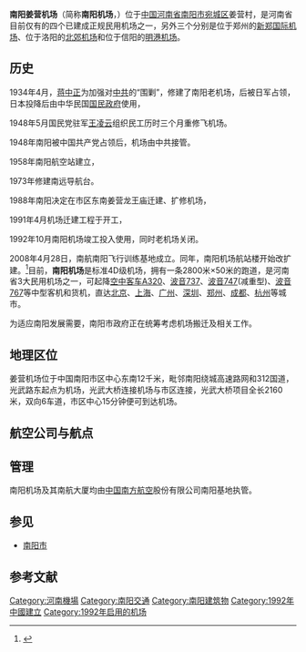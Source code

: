 {{Infobox airport
| name          = 南阳姜营机场<br /><span style="font-size:smaller;">Nanyang Jiangying Airport</span>
| image         = <!-- 檔案不存在 ZHNY logo (Logo Only).png -->
| image-width   = 100px
| image2        = <!-- 檔案不存在 Nanyang Jiangying Airport.jpg -->
| image2-width  = 280px
| caption2      = 机场
| type          = 民用
| operator      = [[中国南方航空股份有限公司|中国南方航空股份有限公司]]
| city-served   = {{CHN}}[[河南省|河南省]][[南阳市|南阳市]]
| opened        = 1992年8月28日
| distance_to_city = 公里
| elevation-m   = 125
| elevation-f   = 411
| metric-elev   = yes
| IATA          = NNY
| ICAO          = ZHNY
| pushpin_map   = Henan#China
| pushpin_mapsize = 250
| pushpin_label = NNY/ZHNY
| pushpin_label_position = left
| pushpin_map_caption = 在中國河南省的位置
| coordinates   = {{coord|32|58|42|N|112|36|48|E|display=inline,title|type:airport}}
| hub           = [[中国南方航空|中国南方航空]]
| metric-rwy    = yes
| r1-number     = 05/23
| r1-length-f   = 9186
| r1-length-m   = 2800
| r1-surface    = [[混凝土|混凝土]]
| r2-number     = 
| r2-length-f   = 
| r2-length-m   = 
| r2-surface    = 
| stat-year     = 2018
| stat_passenger = 90.75万人次
| stat_cargo    = 0.10万吨
| stat_flight   = 5.30万架次
| image_map     = 
| image_map_caption = 机场平面图
| footnotes     = 数据来源：[[中国民用航空局|中国民用航空局]]<ref name=stat>{{cite web|url=http://www.caac.gov.cn/XXGK/XXGK/TJSJ/201903/t20190305_194972.html|script-title=zh:2018年民航机场生产统计公报|accessdate=2019-03-13|date=2018-03-05|publisher=Civil Aviation Administration of China|language=zh|archive-date=2021-12-14|archive-url=https://web.archive.org/web/20211214080626/http://www.caac.gov.cn/XXGK/XXGK/TJSJ/201903/t20190305_194972.html|dead-url=no}}</ref>
}}
{{Infobox border port
|name                      = 南阳空运口岸
|photo                     = 
|country                   = {{PRC}}
|location                  = [[河南省|河南省]][[南阳市|南阳市]]
|type                      = 航空口岸
|border_guard              = 公安边防队
|customs                   = [[南阳海关|南阳海关]]
|opened                    = 19年月
| stat_import-export_value = 
| stat_passenger = 90.75万人
| stat_cargo = 0.10万吨
| stat_flight = 5.30万架次 
| stat_container           = 
| stat_vehicle             = 
| stat_year                = 2018
}}

'''南阳姜营机场'''（简称'''南阳机场'''，{{airport codes|NNY|ZHNY}}）位于[[中国|中国]][[河南省|河南省]][[南阳市|南阳市]][[宛城区|宛城区]]姜营村，是河南省目前仅有的四个已建成正规民用机场之一，另外三个分别是位于郑州的[[新郑国际机场|新郑国际机场]]、位于洛阳的[[洛阳北郊机场|北郊机场]]和位于信阳的[[信陽明港机场|明港机场]]。

== 历史 ==
1934年4月，[[蒋中正|蒋中正]]为加强对[[中共|中共]]的“围剿”，修建了南阳老机场，后被日军占领，日本投降后由中华民国[[国民政府|国民政府]]使用，

1948年5月国民党驻军[[王凌云|王凌云]]组织民工历时三个月重修飞机场。

1948年南阳被中国共产党占领后，机场由中共接管。

1958年南阳航空站建立，

1973年修建南远导航台。

1988年南阳决定在市区东南姜营龙王庙迁建、扩修机场，

1991年4月机场迁建工程于开工，

1992年10月南阳机场竣工投入使用，同时老机场关闭。

2008年4月28日，南航南阳飞行训练基地成立。同年，南阳机场航站楼开始改扩建。<ref>{{cite web|url=http://news.carnoc.com/list/144/144020.html|title=南阳机场的历史变迁见证南阳民航事业的发展|publisher=民航资源网|date=2009年9月24日|accessdate=2013年2月4日|archive-date=2013年12月15日|archive-url=https://web.archive.org/web/20131215023154/http://news.carnoc.com/list/144/144020.html|dead-url=no}}</ref>目前，'''南阳机场'''是标准4D级机场，拥有一条2800米×50米的跑道，是河南省3大民用机场之一，可起降[[空中客车A320|空中客车A320]]、[[波音737|波音737]]、[[波音747|波音747]](减重型)、[[波音767|波音767]]等中型客机和货机，直达[[北京|北京]]、[[上海|上海]]、[[广州|广州]]、[[深圳|深圳]]、[[郑州|郑州]]、[[成都|成都]]、[[杭州|杭州]]等城市。

为适应南阳发展需要，南阳市政府正在统筹考虑机场搬迁及相关工作。

== 地理区位 ==
姜营机场位于中国南阳市区中心东南12千米，毗邻南阳绕城高速路网和312国道，光武路东起点为机场，光武大桥连接机场与市区连接，光武大桥项目全长2160米，双向6车道，市区中心15分钟便可到达机场。

==航空公司与航点==
{{Airport-dest-list
| {{Flagicon|CHN}} [[中国南方航空|中国南方航空]]| [[广州白云国际机场|广州]]、[[上海浦东国际机场|上海/浦东]]、[[深圳宝安国际机场|深圳]]、[[兰州中川国际机场|兰州]]、[[乌鲁木齐地窝堡国际机场|乌鲁木齐]]
| {{Flagicon|CHN}}  [[厦门航空|厦门航空]]| [[泉州晋江国际机场|泉州]]
| {{Flagicon|CHN}}  [[海南航空|海南航空]]| [[杭州萧山国际机场|杭州]]
| {{Flagicon|CHN}}  [[中国联合航空|中国联合航空]]| [[北京大兴国际机场|北京/大兴]]、[[南昌昌北国际机场|南昌]]、[[鄂尔多斯伊金霍洛国际机场|鄂尔多斯]]
| {{Flagicon|CHN}}  [[华夏航空|华夏航空]]| [[重庆江北国际机场|重庆]]、[[呼和浩特白塔国际机场|呼和浩特]]、[[福州长乐国际机场|福州]]
| {{Flagicon|CHN}}  [[天津航空|天津航空]]| [[厦门高崎国际机场|厦门]]、[[西安咸阳国际机场|西安]]、[[海口美兰国际机场|海口]]、[[揭阳潮汕国际机场|揭阳]]
| {{Flagicon|CHN}}  [[北部湾航空|北部湾航空]]| [[南宁吴圩国际机场|南宁]]、[[青岛流亭国际机场|青岛]]、[[天津滨海国际机场|天津]]、[[贵阳龙洞堡国际机场|贵阳]]
| {{Flagicon|CHN}}  [[春秋航空|春秋航空]]| [[深圳宝安国际机场|深圳]]、[[上海浦东国际机场|上海/浦东]]、[[厦门高崎国际机场|厦门]]、[[兰州中川国际机场|兰州]]
| {{Flagicon|CHN}}  [[长龙航空|长龙航空]]| [[西宁曹家堡国际机场|西宁]]、[[宁波栎社国际机场|宁波]]
| {{Flagicon|CHN}}  [[瑞丽航空|瑞丽航空]]| [[哈尔滨太平国际机场|哈尔滨]]、[[昆明长水国际机场|昆明]]
| {{Flagicon|CHN}}  [[青岛航空|青岛航空]]| [[青岛流亭国际机场|青岛]]、[[太原武宿国际机场|太原]]、[[珠海金湾机场|珠海]]
| {{Flagicon|CHN}}  [[九元航空|九元航空]]| [[南京禄口国际机场|南京]]
| {{Flagicon|CHN}}  [[江西航空|江西航空]]| [[南昌昌北国际机场|南昌]]
| {{Flagicon|CHN}}  [[通用航空|通用航空]]| [[运城张孝机场|运城]]
}}

== 管理 ==
南阳机场及其南航大厦均由[[中国南方航空|中国南方航空]]股份有限公司南阳基地执管。

== 参见 ==
* [[南阳市|南阳市]]

== 参考文献 ==
{{Reflist}}

{{河南民用机场}}
{{中华人民共和国机场}}
{{中华人民共和国各省级行政区|机场列表}}

[[Category:河南機場|Category:河南機場]]
[[Category:南阳交通|Category:南阳交通]]
[[Category:南阳建筑物|Category:南阳建筑物]]
[[Category:1992年中國建立|Category:1992年中國建立]]
[[Category:1992年启用的机场|Category:1992年启用的机场]]